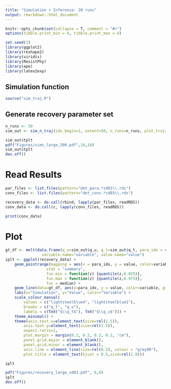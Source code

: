 ```yaml
---
title: "Simulation + Inference: 20 runs"
output: rmarkdown::html_document
---
```


```r
knitr::opts_chunk$set(collapse = T, comment = "#>")
options(tibble.print_min = 4, tibble.print_max = 4)
```

```r
set.seed(3)
library(ggplot2)
library(reshape2)
library(viridis)
library(ResistPhy)
library(ape)
library(latex2exp)
```

## Simulation function 
```r
source("sim_traj.R")
```
## Generate recovery parameter set
```r
n_runs <- 50
sim_out <- sim_n_traj(idx_begin=1, extent=50, n_runs=n_runs, plot_traj=TRUE)

sim_out$tplt
pdf("Figures/sims_large_200.pdf",16,16)
sim_out$tplt
dev.off()
```

# Read Results

```r
par_files <- list.files(pattern="det_para.*sd03\\.rds")
conv_files <- list.files(pattern="det_conv.*sd03\\.rds")

recovery_data <- do.call(rbind, lapply(par_files, readRDS))
conv_data <- do.call(c, lapply(conv_files, readRDS))
```

```r
print(conv_data)
```

# Plot
```r
gt_df <- melt(data.frame(q_u=sim_out$q_u, q_t=sim_out$q_t, para_idx = c(1:n_runs)), measure.vars=c("q_u", "q_t"), 
                variable.name="variable", value.name="value")
iplt <- ggplot(recovery_data) + 
    geom_pointrange(mapping = aes(x = para_idx, y = value, color=variable, group=variable),
                  stat = "summary",
                  fun.min = function(z) {quantile(z,0.025)},
                  fun.max = function(z) {quantile(z,0.975)},
                  fun = median) +
    geom_line(data=gt_df, aes(x=para_idx, y = value, color=variable, group=variable), linetype="longdash") +
    labs(x="Simulation", y="Value", color="Variable") +
    scale_colour_manual(
        values = c("lightsteelblue4", "lightsteelblue1"),
        breaks = c("q_t", "q_u"),
        labels = c(TeX("$\\q_t$"), TeX("$\\q_u$"))) +
    theme_minimal() +
    theme(axis.text.x=element_text(size=rel(1.5)),
        axis.text.y=element_text(size=rel(1.5)),
        aspect.ratio=1,
        plot.margin = margin(0.2, 0.2, 0.2, 0.2, "cm"),
        panel.grid.major = element_blank(), 
        panel.grid.minor = element_blank(),
        axis.line = element_line(size=rel(0.2), colour = "grey90"),
        plot.title = element_text(hjust = 0.5,size=rel(1.0)))

iplt

pdf("Figures/recovery_large_sd03.pdf", 6,6)
iplt
dev.off()
```
